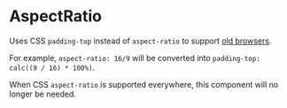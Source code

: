 
<Meta of={AspectRatioStories} />

# AspectRatio

Uses CSS `padding-top` instead of `aspect-ratio` to support [old browsers](https://caniuse.com/mdn-css_properties_aspect-ratio).

For example, `aspect-ratio: 16/9` will be converted into `padding-top: calc((9 / 16) * 100%)`.

When CSS `aspect-ratio` is supported everywhere, this component will no longer be needed.
